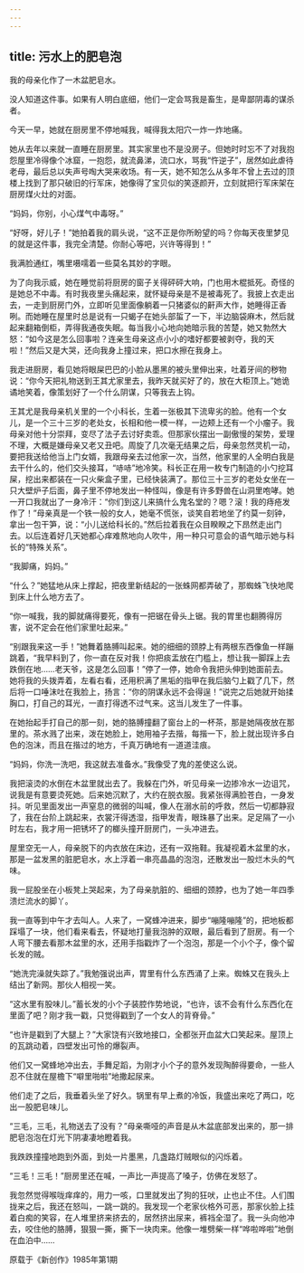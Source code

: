 ```yaml
---
---
---
```

title: 污水上的肥皂泡
---




我的母亲化作了一木盆肥皂水。

没人知道这件事。如果有人明白底细，他们一定会骂我是畜生，是卑鄙阴毒的谋杀者。

今天一早，她就在厨房里不停地喊我，喊得我太阳穴一炸一炸地痛。

她从去年以来就一直睡在厨房里。其实家里也不是没房子。但她时时忘不了对我抱怨屋里冷得像个冰窟，一抱怨，就流鼻涕，流口水，骂我“忤逆子”，居然如此虐待老母，最后总以失声号啕大哭来收场。有一天，她不知怎么从多年不曾上去过的顶楼上找到了那只破旧的行军床，她像得了宝贝似的笑逐颜开，立刻就把行军床架在厨房煤火灶的对面。

“妈妈，你别，小心煤气中毒呀。”

“好呀，好儿子！”她拍着我的肩头说，“这不正是你所盼望的吗？你每天夜里梦见的就是这件事，我完全清楚。你耐心等吧，兴许等得到！”

我满脸通红，嘴里嗫嚅着一些莫名其妙的字眼。

为了向我示威，她在睡觉前将厨房的窗子关得砰砰大响，门也用木棍抵死。奇怪的是她总不中毒。有时我夜里头痛起来，就怀疑母亲是不是被毒死了。我披上衣走出去，一走到厨房门外，立即听见里面像躺着一只猪婆似的鼾声大作，她睡得正香咧。而她睡在屋里时总是说有一只蝎子在她头部蜇了一下，半边脑袋麻木，然后就起来翻箱倒柜，弄得我通夜失眠。每当我小心地向她暗示我的苦楚，她又勃然大怒：“如今这是怎么回事啦？连亲生母亲这点小小的嗜好都要被剥夺，我的天啦！”然后又是大哭，还向我身上撞过来，把口水擦在我身上。

我走进厨房，看见她将眼屎巴巴的小脸从墨黑的被头里伸出来，吐着牙间的秽物说：“你今天把礼物送到王其尤家里去，我昨天就买好了的，放在大柜顶上。”她诡谲地笑着，像策划好了一个什么阴谋，只等我去上钩。

王其尤是我母亲机关里的一个小科长，生着一张极其下流卑劣的脸。他有一个女儿，是一个三十三岁的老处女，长相和他一模一样，一边颊上还有一个小瘤子。我母亲对他十分崇拜，变尽了法子去讨好卖乖。但那家伙摆出一副傲慢的架势，爱理不理，大概是嫌母亲又老又丑吧。周旋了几次毫无结果之后，母亲忽然灵机一动，要把我送给他当上门女婿，我跟母亲去过他家一次，当然，他家里的人全明白我是去干什么的，他们交头接耳，“哧哧”地冷笑。科长正在用一枚专门制造的小勺挖耳屎，挖出来都装在一只火柴盒子里，已经快装满了。那位三十三岁的老处女坐在一只大壁炉子后面，鼻子里不停地发出一种怪叫，像是有许多野兽在山洞里咆哮。她一开口我就出了一身冷汗：“你们到这儿来搞什么鬼名堂的？嗯？滚！我的痔疮发作了！”母亲真是一个铁一般的女人，她毫不慌张，谈笑自若地坐了约莫一刻钟，拿出一包干笋，说：“小儿送给科长的。”然后拉着我在众目睽睽之下昂然走出门去。以后连着好几天她都心痒难熬地向人吹牛，用一种只可意会的语气暗示她与科长的“特殊关系”。

“我脚痛，妈妈。”

“什么？”她猛地从床上撑起，把夜里新结起的一张蛛网都弄破了，那蜘蛛飞快地爬到床上什么地方去了。

“你一喊我，我的脚就痛得要死，像有一把锯在骨头上锯。我的胃里也翻腾得厉害，说不定会在他们家里吐起来。”

“别跟我来这一手！”她舞着胳膊叫起来。她的细细的颈脖上有两根东西像鱼一样蹦跳着，“我早料到了，你一直在反对我！你把痰盂放在门槛上，想让我一脚踩上去跌倒在地……老天爷，这是怎么回事！”停了一停，她命令我把头伸到她面前去。她将我的头拨弄着，左看右看，还用积满了黑垢的指甲在我后脑勺上戳了几下，然后将一口唾沫吐在我脸上，扬言：“你的阴谋永远不会得逞！”说完之后她就开始揉胸口，打自己的耳光，一直打得透不过气来。这当儿发生了一件事。

在她抬起手打自己的那一刻，她的胳膊撞翻了窗台上的一杯茶，那是她隔夜放在那里的。茶水溅了出来，泼在她脸上，她用袖子去揩，每揩一下，脸上就出现许多白色的泡沫，而且在揩过的地方，千真万确地有一道道洼痕。

“妈妈，你洗一洗吧，我这就去准备水。”我像受了鬼的差使这么说。

我把滚烫的水倒在木盆里就出去了。我躲在门外，听见母亲一边掺冷水一边诅咒，说我是有意要烫死她。后来她沉默了，大约在脱衣服。我紧张得满脸苍白，一身发抖。听见里面发出一声窒息的微弱的叫喊，像人在溺水前的呼救，然后一切都静寂了，我在台阶上跳起来，衣裳汗得透湿，指甲发青，眼珠暴了出来。足足隔了一小时左右，我才用一把锈坏了的榔头撞开厨房门，一头冲进去。

屋里空无一人，母亲脱下的内衣放在床边，还有一双拖鞋。我凝视着木盆里的水，那是一盆发黑的脏肥皂水，水上浮着一串亮晶晶的泡泡，还散发出一股烂木头的气味。

我一屁股坐在小板凳上哭起来，为了母亲肮脏的、细细的颈脖，也为了她一年四季溃烂流水的脚丫。

我一直等到中午才去叫人。人来了，一窝蜂冲进来，脚步“嘣隆嘣隆”的，把地板都踩塌了一块，他们看来看去，怀疑地打量我泡肿的双眼，最后看到了厨房。有一个人弯下腰去看那木盆里的水，还用手指戳炸了一个泡泡，那是一个小个子，像个留长发的贼。

“她洗完澡就失踪了。”我勉强说出声，胃里有什么东西涌了上来。蜘蛛又在我头上结出了新网。那伙人相视一笑。

“这水里有股味儿。”蓄长发的小个子装腔作势地说，“也许，该不会有什么东西化在里面了吧？刚才我一戳，只觉得戳到了一个女人的背脊骨。”

“也许是戳到了大腿上？”大家饶有兴致地接口，全都张开血盆大口笑起来。屋顶上的瓦跳动着，四壁发出可怜的爆裂声。

他们又一窝蜂地冲出去，手舞足蹈，为刚才小个子的意外发现陶醉得要命，一些人忍不住就在屋檐下“噼里啪啦”地撒起尿来。

他们走了之后，我垂着头坐了好久。锅里有早上煮的冷饭，我盛出来吃了两口，吃出一股肥皂味儿。

“三毛，三毛，礼物送去了没有？”母亲嘶哑的声音是从木盆底部发出来的，那一排肥皂泡泡在灯光下阴凄凄地瞪着我。

我跌跌撞撞地跑到外面，到处一片墨黑，几盏路灯贼眼似的闪烁着。

“三毛！三毛！”厨房里还在喊，一声比一声提高了嗓子，仿佛在发怒了。

我忽然觉得喉咙痒痒的，用力一咳，口里就发出了狗的狂吠，止也止不住。人们围拢来之后，我还在怒叫，一跳一跳的。我发现一个老家伙格外可恶，那家伙脸上挂着白痴的笑容，在人堆里挤来挤去的，居然挤出尿来，裤裆全湿了。我一头向他冲去，咬住他的胳膊，狠狠一撕，撕下一块肉来。他像一堆劈柴一样“哗啦哗啦”地倒在血泊中……

原载于《新创作》1985年第1期